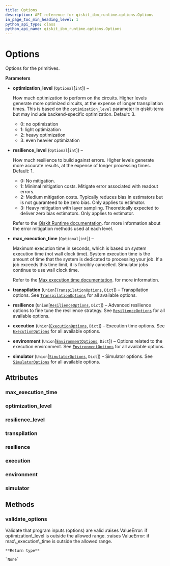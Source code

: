 ```yaml
---
title: Options
description: API reference for qiskit_ibm_runtime.options.Options
in_page_toc_min_heading_level: 1
python_api_type: class
python_api_name: qiskit_ibm_runtime.options.Options
---
```


# Options

<Class id="qiskit_ibm_runtime.options.Options" isDedicatedPage={true} github="https://github.com/qiskit/qiskit-ibm-runtime/tree/stable/0.18/qiskit_ibm_runtime/options/options.py" signature="Options(optimization_level=None, resilience_level=None, max_execution_time=None, transpilation=<factory>, resilience=<factory>, execution=<factory>, environment=<factory>, simulator=<factory>)">
  Options for the primitives.

  **Parameters**

  *   **optimization\_level** (`Optional`\[`int`]) –

      How much optimization to perform on the circuits. Higher levels generate more optimized circuits, at the expense of longer transpilation times. This is based on the `optimization_level` parameter in qiskit-terra but may include backend-specific optimization. Default: 3.

      *   0: no optimization
      *   1: light optimization
      *   2: heavy optimization
      *   3: even heavier optimization

  *   **resilience\_level** (`Optional`\[`int`]) –

      How much resilience to build against errors. Higher levels generate more accurate results, at the expense of longer processing times. Default: 1.

      *   0: No mitigation.
      *   1: Minimal mitigation costs. Mitigate error associated with readout errors.
      *   2: Medium mitigation costs. Typically reduces bias in estimators but is not guaranteed to be zero bias. Only applies to estimator.
      *   3: Heavy mitigation with layer sampling. Theoretically expected to deliver zero bias estimators. Only applies to estimator.

      Refer to the [Qiskit Runtime documentation](/run/configure-error-mitigation). for more information about the error mitigation methods used at each level.

  *   **max\_execution\_time** (`Optional`\[`int`]) –

      Maximum execution time in seconds, which is based on system execution time (not wall clock time). System execution time is the amount of time that the system is dedicated to processing your job. If a job exceeds this time limit, it is forcibly cancelled. Simulator jobs continue to use wall clock time.

      Refer to the [Max execution time documentation](/run/max-execution-time). for more information.

  *   **transpilation** (`Union`\[[`TranspilationOptions`](qiskit_ibm_runtime.options.TranspilationOptions "qiskit_ibm_runtime.options.transpilation_options.TranspilationOptions"), `Dict`]) – Transpilation options. See [`TranspilationOptions`](qiskit_ibm_runtime.options.TranspilationOptions "qiskit_ibm_runtime.options.TranspilationOptions") for all available options.

  *   **resilience** (`Union`\[[`ResilienceOptions`](qiskit_ibm_runtime.options.ResilienceOptions "qiskit_ibm_runtime.options.resilience_options.ResilienceOptions"), `Dict`]) – Advanced resilience options to fine tune the resilience strategy. See [`ResilienceOptions`](qiskit_ibm_runtime.options.ResilienceOptions "qiskit_ibm_runtime.options.ResilienceOptions") for all available options.

  *   **execution** (`Union`\[[`ExecutionOptions`](qiskit_ibm_runtime.options.ExecutionOptions "qiskit_ibm_runtime.options.execution_options.ExecutionOptions"), `Dict`]) – Execution time options. See [`ExecutionOptions`](qiskit_ibm_runtime.options.ExecutionOptions "qiskit_ibm_runtime.options.ExecutionOptions") for all available options.

  *   **environment** (`Union`\[[`EnvironmentOptions`](qiskit_ibm_runtime.options.EnvironmentOptions "qiskit_ibm_runtime.options.environment_options.EnvironmentOptions"), `Dict`]) – Options related to the execution environment. See [`EnvironmentOptions`](qiskit_ibm_runtime.options.EnvironmentOptions "qiskit_ibm_runtime.options.EnvironmentOptions") for all available options.

  *   **simulator** (`Union`\[[`SimulatorOptions`](qiskit_ibm_runtime.options.SimulatorOptions "qiskit_ibm_runtime.options.simulator_options.SimulatorOptions"), `Dict`]) – Simulator options. See [`SimulatorOptions`](qiskit_ibm_runtime.options.SimulatorOptions "qiskit_ibm_runtime.options.SimulatorOptions") for all available options.

  ## Attributes

  ### max\_execution\_time

  <Attribute id="qiskit_ibm_runtime.options.Options.max_execution_time" name="max_execution_time" attributeTypeHint="int | None" attributeValue="= None" />

  ### optimization\_level

  <Attribute id="qiskit_ibm_runtime.options.Options.optimization_level" name="optimization_level" attributeTypeHint="int | None" attributeValue="= None" />

  ### resilience\_level

  <Attribute id="qiskit_ibm_runtime.options.Options.resilience_level" name="resilience_level" attributeTypeHint="int | None" attributeValue="= None" />

  ### transpilation

  <Attribute id="qiskit_ibm_runtime.options.Options.transpilation" name="transpilation" attributeTypeHint="TranspilationOptions | Dict" />

  ### resilience

  <Attribute id="qiskit_ibm_runtime.options.Options.resilience" name="resilience" attributeTypeHint="ResilienceOptions | Dict" />

  ### execution

  <Attribute id="qiskit_ibm_runtime.options.Options.execution" name="execution" attributeTypeHint="ExecutionOptions | Dict" />

  ### environment

  <Attribute id="qiskit_ibm_runtime.options.Options.environment" name="environment" attributeTypeHint="EnvironmentOptions | Dict" />

  ### simulator

  <Attribute id="qiskit_ibm_runtime.options.Options.simulator" name="simulator" attributeTypeHint="SimulatorOptions | Dict" />

  ## Methods

  ### validate\_options

  <Function id="qiskit_ibm_runtime.options.Options.validate_options" name="validate_options" signature="static validate_options(options)">
    Validate that program inputs (options) are valid :raises ValueError: if optimization\_level is outside the allowed range. :raises ValueError: if max\_execution\_time is outside the allowed range.

    **Return type**

    `None`
  </Function>
</Class>

